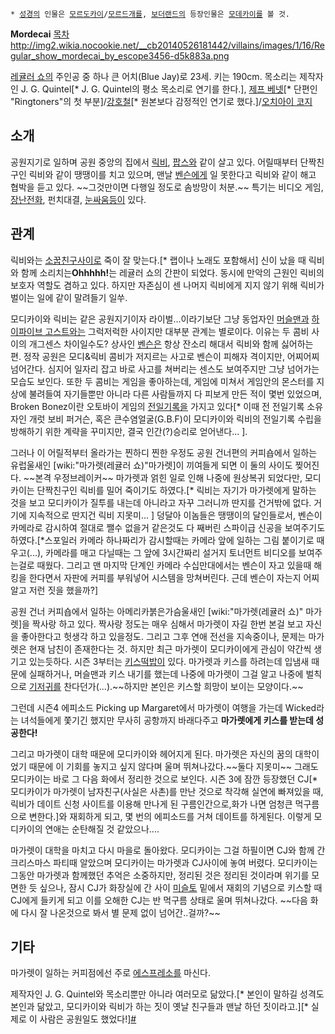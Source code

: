  * [[성경]]의 인물은 [[모르도카이]]/[[모르드개]]를, [[보더랜드]]의 등장인물은 [[모데카이]]를 볼 것.

'''Mordecai'''
[[목차]]
http://img2.wikia.nocookie.net/__cb20140526181442/villains/images/1/16/Regular_show_mordecai_by_escope3456-d5k883a.png

[[레귤러 쇼]]의 주인공 중 하나
큰 어치(Blue Jay)로 23세. 키는 190cm. 목소리는 제작자인 J. G. Quintel[* J. G. Quintel의 평소 목소리로 연기를 한다.], [[제프 베넷]][* 단편인 "Ringtoners"의 첫 부분]/[[강호철]][* 원본보다 감정적인 연기로 했다.]/[[오치아이 코지]]

== 소개 ==
공원지기로 일하며 공원 중앙의 집에서 [[릭비]], [[팝스]]와 같이 살고 있다. 어릴때부터 단짝친구인 릭비와 같이 땡땡이를 치고 있으며, 맨날 [[벤슨]]에게 일 못한다고 릭비와 같이 해고 협박을 듣고 있다. ~~그것만이면 다행일 정도로 솜방망이 처분.~~
특기는 비디오 게임, [[장난전화]], 펀치대결, [[눈싸움]]등이 있다.

== 관계 ==
릭비와는 [[소꿉친구]]사이로 죽이 잘 맞는다.[* 랩이나 노래도 포함해서]
신이 났을 때 릭비와 함께 소리치는'''Ohhhhh!'''는 레귤러 쇼의 간판이 되었다.
동시에 만악의 근원인 릭비의 보호자 역할도 겸하고 있다. 하지만 자존심이 센 나머지 릭비에게 지지 않기 위해 릭비가 벌이는 일에 같이 말려들기 일쑤. 

모디카이와 릭비는 같은 공원지기이자 라이벌...이라기보단 그냥 동업자인 [[머슬맨]]과 [[하이파이브 고스트]]와는 그럭저럭한 사이지만 대부분 관계는 별로이다. 이유는 두 콤비 사이의 개그센스 차이일수도? 상사인 [[벤슨]]은 항상 잔소리 해대서 릭비와 함께 싫어하는 편. 정작 공원은 모디&릭비 콤비가 저지르는 사고로 벤슨이 피해자 격이지만, 어찌어찌 넘어간다. 심지어 일자리 잡고 바로 사고를 쳐버리는 센스도 보여주지만 그냥 넘어가는 모습도 보인다. 또한 두 콤비는 게임을 좋아하는데, 게임에 미쳐서 게임안의 몬스터를 지상에 불려들여 자기들뿐만 아니라 다른 사람들까지 다 피보게 만든 적이 몇번 있었으며, Broken Bonez이란 오토바이 게임의 [[전일기록]]을 가지고 있다[* 이때 전 전일기록 소유자인 개럿 보비 퍼거슨, 혹은 큰수염얼굴(G.B.F)이 모디카이와 릭비의 전일기록 수립을 방해하기 위한 계략을 꾸미지만, 결국 인간(?)승리로 얻어낸다... ].

그러나 이 어릴적부터 올라가는 찐하디 찐한 우정도 공원 건너편의 커피숍에서 일하는 유럽울새인 [wiki:"마가렛(레귤러 쇼)"마가렛]이 끼여들게 되면 이 둘의 사이도 찢어진다. ~~본격 우정브레이커~~ 마가렛과 얽힌 일로 인해 나중에 원상복귀 되었다만, 모디카이는 단짝친구인 릭비를 밀어 죽이기도 하였다.[* 릭비는 자기가 마가렛에게 말하는 것을 보고 모디카이가 질투를 내는데 아니라고 자꾸 그러니까 딴지를 건거밖에 없다. 거기에 지속적으로 딴지건 릭비 지못미... ] 덩달아 이놈들은 땡땡이의 달인들로서, 벤슨이 카메라로 감시하여 절대로 쨀수 없을거 같은것도 다 째버린 스파이급 신공을 보여주기도 하였다.[*스포일러 카메라 하나짜리가 감시할때는 카메라 앞에 일하는 그림 붙이기로 때우고(...), 카메라를 매고 다닐때는 그 앞에 3시간짜리 설거지 토너먼트 비디오를 보여주는걸로 때웠다. 그리고 맨 마지막 단계인 카메라 수십만대에서는 벤슨이 자고 있을때 해킹을 한다면서 자판에 커피를 부워넣어 시스템을 망쳐버린다. 근데 벤슨이 자는지 어찌 알고 저런 짓을 했을까?]

공원 건너 커피숍에서 일하는 아메리카붉은가슴울새인 [wiki:"마가렛(레귤러 쇼)" 마가렛]을 짝사랑 하고 있다. 짝사랑 정도는 매우 심해서 마가렛이 자길 한번 본걸 보고 자신을 좋아한다고 헛생각 하고 있을정도. 그리고 그후 연애 전선을 지속중이나, 문제는 마가렛은 현재 남친이 존재한다는 것. 하지만 최근 마가렛이 모디카이에게 관심이 약간씩 생기고 있는듯하다. 시즌 3부터는 [[키스]][[떡밥]]이 있다. 마가렛과 키스를  하려는데 입냄새 때문에 실패하거나, 머슬맨과 키스 내기를 했는데 나중에 마가렛이 그걸 알고 나중에 벌칙으로 [[기저귀]]를 찬다던가(...).~~하지만 본인은 키스할 희망이 보이는 모양이다.~~

그런데 시즌4 에피소드 Picking up Margaret에서 마가렛이 여행을 가는데 Wicked라는 녀석들에게 쫓기긴 했지만 무사히 공항까지 바래다주고 '''마가렛에게 키스를 받는데 성공한다!'''

그리고 마가렛이 대학 때문에 모디카이와 헤어지게 된다. 마가렛은 자신의 꿈의 대학이었기 때문에 이 기회를 놓지고 싶지 않다며 울며 뛰쳐나갔다.~~둘다 지못미~~ 그래도 모디카이는 바로 그 다음 화에서 정리한 것으로 보인다. 시즌 3에 잠깐 등장했던 CJ[* 모디카이가 마가렛이 남자친구(사실은 사촌)를 만난 것으로 착각해 실연에 빠져있을 때, 릭비가  데이트 신청 사이트를 이용해 만나게 된 구름인간으로,화가 나면 엄청큰 먹구름으로 변한다.]와 재회하게 되고, 몇 번의 에피소드를 거쳐 데이트를 하게된다.
이렇게 모디카이의 연애는 순탄해질 것 같았으나....

마가렛이 대학을 마치고 다시 마을로 돌아왔다. 모디카이는 그걸 하필이면 CJ와 함께 간 크리스마스 파티때 알았으며 모디카이는 마가렛과 CJ사이에 놓여 버렸다. 모디카이는 그동안 마가렛과 함께했던 추억은 소중하지만, 정리된 것은 정리된 것이라며 위기를 모면한 듯 싶으나, 잠시 CJ가 화장실에 간 사이 [[겨우살이|미슬토]] 밑에서 재회의 기념으로 키스할 때 CJ에게 들키게 되고 이를 오해한 CJ는 반 먹구름 상태로 울며 뛰쳐나갔다. ~~다음 화에 다시 잘 나온것으로 봐서 별 문제 없이 넘어간..걸까?~~

== 기타 ==
마가렛이 일하는 커피점에선 주로 [[에스프레소]]를 마신다.

제작자인 J. G. Quintel와 목소리뿐만 아니라 여러모로 닮았다.[* 본인이 말하길 성격도 본인과 닮았고, 모디카이와 릭비가 하는 짓이 옛날 친구들과 맨날 하던 짓이라고.][* 실제로 이 사람은 공원일도 했었다!][http://gallog.dcinside.com/asas2323/11029249612257301003 #]
